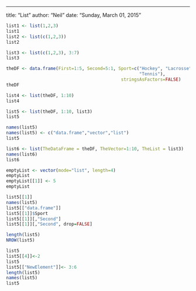 ---
title: "List"
author: "Neil"
date: "Sunday, March 01, 2015"

```r
list1 <- list(1,2,3)
list1
list2 <- list(c(1,2,3))
list2

list3 <- list(c(1,2,3), 3:7)
list3

theDF <- data.frame(First=1:5, Second=5:1, Sport=c("Hockey", "Lacrosse", "Football", "Curling",
                                                   "Tennis"), 
                                            stringsAsFactors=FALSE)
theDF

list4 <- list(theDF, 1:10)
list4 

list5 <- list(theDF, 1:10, list3)
list5

names(list5)
names(list5) <- c("data.frame","vector","list")
list5    

list6 <- list(TheDataFrame = theDF, TheVector=1:10, TheList = list3)
names(list6)
list6

emptyList <- vector(mode="list", length=4)
emptyList
emptyList[[1]] <- 5
emptyList

list5[[1]]
names(list5)
list5[["data.frame"]]
list5[[1]]$Sport
list5[[1]][,"Second"]
list5[[1]][,"Second", drop=FALSE]

length(list5)
NROW(list5)

list5
list5[[4]]<-2
list5
list5[["NewElement"]]<- 3:6
length(list5)
names(list5)
list5

```


